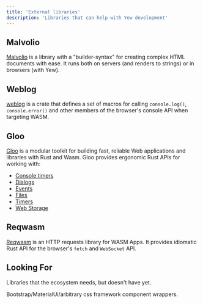 ```yaml
---
title: 'External libraries'
description: 'Libraries that can help with Yew development'
---
```


## Malvolio

[Malvolio](https://crates.io/crates/malvolio) is a library with a "builder-syntax" for creating complex HTML documents
with ease. It runs both on servers (and renders to strings) or in browsers (with Yew).

## Weblog

[weblog](https://crates.io/crates/weblog) is a crate that defines a set of macros for calling `console.log()`,
`console.error()` and other members of the browser's console API when targeting WASM.

## Gloo

[Gloo](https://crates.io/crates/gloo) is a modular toolkit for building fast, reliable Web applications and
libraries with Rust and Wasm. Gloo provides ergonomic Rust APIs for working with:

-   [Console timers](https://crates.io/crates/gloo-console-timer)
-   [Dialogs](https://crates.io/crates/gloo-dialogs)
-   [Events](https://crates.io/crates/gloo-events)
-   [Files](https://crates.io/crates/gloo-file)
-   [Timers](https://crates.io/crates/gloo-timers)
-   [Web Storage](https://crates.io/crates/gloo-storage)

## Reqwasm

[Reqwasm](https://crates.io/crates/reqwasm) is an HTTP requests library for WASM Apps.
It provides idiomatic Rust API for the browser's `fetch` and `WebSocket` API.

## Looking For

Libraries that the ecosystem needs, but doesn't have yet.

Bootstrap/MaterialUi/arbitrary css framework component wrappers.
